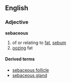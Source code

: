 ==English==
===Adjective===
'''sebaceous'''
#of or relating to [[fat]], [[sebum]]
#[[ooze|oozing]] fat

====Derived terms====
*[[sebaceous follicle]]
*[[sebaceous gland]]